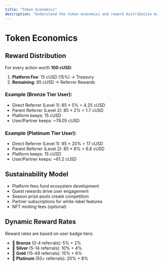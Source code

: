```yaml
---
title: "Token Economics"
description: "Understand the token economics and reward distribution model of CeloRefer"
---
```


# Token Economics

## Reward Distribution

For every action worth **100 cUSD**:
1. **Platform Fee**: 15 cUSD (15%) → Treasury
2. **Remaining**: 85 cUSD → Referrer Rewards

### Example (Bronze Tier User):
- Direct Referrer (Level 1): 85 × 5% = 4.25 cUSD
- Parent Referrer (Level 2): 85 × 2% = 1.7 cUSD
- Platform keeps: 15 cUSD
- User/Partner keeps: ~79.05 cUSD

### Example (Platinum Tier User):
- Direct Referrer (Level 1): 85 × 20% = 17 cUSD
- Parent Referrer (Level 2): 85 × 8% = 6.8 cUSD
- Platform keeps: 15 cUSD
- User/Partner keeps: ~61.2 cUSD

## Sustainability Model

- Platform fees fund ecosystem development
- Quest rewards drive user engagement
- Season prize pools create competition
- Partner subscriptions for white-label features
- NFT minting fees (optional)

## Dynamic Reward Rates

Reward rates are based on user badge tiers:

- 🥉 **Bronze** (0-4 referrals): 5% + 2%
- 🥈 **Silver** (5-14 referrals): 10% + 4%
- 🥇 **Gold** (15-49 referrals): 15% + 6%
- 💎 **Platinum** (50+ referrals): 20% + 8%